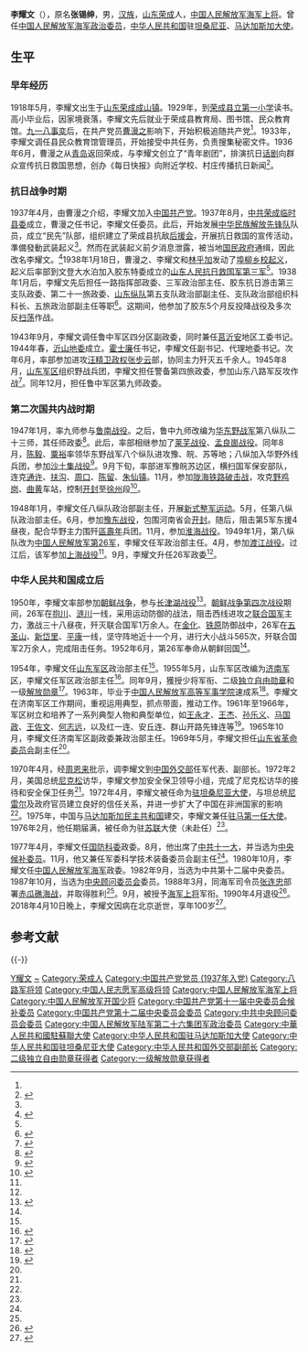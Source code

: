 {{Infobox Officeholder
|圖像    = Li Yaowen 1955.jpg
|圖像大小= 220px
|圖像說明= 李耀文1955年被授予少将军衔时的照片
|屆次1     = 
|職務1     = 第五任[[中国人民解放军海军|中国人民解放军海军]]政治委员
|就任日期1 = 1980年10月
|卸任日期1 = 1990年4月
|前任1     = [[叶飞|叶飞]]
|繼任1     = [[魏金山|魏金山]]
|姓名    = 李耀文
|原名    = 张锡绅
|字  = 
|號  = 
|籍貫    = 
|出生日期= {{birth date|1918|5|1|df=y}}
|出生地點= {{ROC-1912|山东省}}[[荣成县|荣成县]][[成山镇|成山镇]]
|逝世日期= {{death date and age|2018|4|10|1918|5|1}}
|逝世地點= {{PRC}}[[北京市|北京市]]
|安葬地點=
|居處    = 
|国籍    = {{PRC}}
|政黨    = {{CPC}}
|職業    = 军人
|父母    = 
|配偶    =
|子女    =
|親屬    = 
|宗教信仰    = [[社会主义|社会主义]]<br>[[共产主义|共产主义]]
|專業    = 
|母校    = [[中国人民解放军高等军事学院|中国人民解放军高等军事学院]]速成系
|網站    = 
|簽名    = 
|腳註    =
|别名     = 
|效忠     = {{CPC}}
|服务     = {{flagicon image|Flag of the Republic of China Army.svg}} [[国民革命军第十八集团军|国民革命军第十八集团军]]<br>{{PLA}}<br>[[中国人民志愿军|中国人民志愿军]]
|服役期间 = 1938年－1990年
|rank     = [[中国人民解放军少将|中国人民解放军少将]]（1955年）<br>[[中国人民解放军海军上将|中国人民解放军海军上将]]（1988年）
|队       = 
|战争     = [[抗日战争|抗日战争]]<br> [[第二次国共内战|第二次国共内战]]<br>[[朝鲜战争|朝鲜战争]]<br>[[赤瓜礁海战|赤瓜礁海战]]
|获奖     = [[中华人民共和国|中华人民共和国]]二级[[独立自由勋章|独立自由勋章]]（1955年）<br>[[中华人民共和国|中华人民共和国]]一级[[解放勋章|解放勋章]]（1955年）<br>[[中国人民解放军|中国人民解放军]]一级[[红星功勋荣誉章|红星功勋荣誉章]]（1998年）
|著作     = 
}}

'''李耀文'''（{{bd|1918年|5月1日|2018年|4月10日|catIdx=L李}}），原名'''张锡绅'''，男，[[汉族|汉族]]，[[山东|山东]][[荣成|荣成]]人，[[中国人民解放军海军上将|中国人民解放军海军上将]]。曾任[[中国人民解放军海军|中国人民解放军海军]][[政治委员|政治委员]]，[[中华人民共和国|中华人民共和国]]驻[[坦桑尼亚|坦桑尼亚]]、[[马达加斯加|马达加斯加]][[大使|大使]]。

== 生平 ==
=== 早年经历 ===
1918年5月，李耀文出生于[[山东|山东]][[荣成|荣成]][[成山镇|成山镇]]。1929年，到[[荣成县立第一小学|荣成县立第一小学]]读书。高小毕业后，因家境衰落，李耀文先后就业于荣成县教育局、图书馆、民众教育馆。[[九一八事变|九一八事变]]后，在共产党员[[曹漫之|曹漫之]]影响下，开始积极追随共产党<ref name="xhw"/>。1933年，李耀文调任县民众教育馆管理员，开始接受中共任务，负责搜集秘密文件。1936年6月，曹漫之从[[青岛|青岛]]返回荣成，与李耀文创立了“青年剧团”，排演抗日[[话剧|话剧]]向群众宣传抗日救国思想，创办《每日快报》向附近学校、村庄传播抗日新闻<ref name=sdxh>{{Cite web|title=威海名人>曹漫之|url=http://www.sd.xinhuanet.com/wq/2008-01/02/content_12102624.htm|publisher=新华网山东网群|date=2008-01-02|accessdate=2016-02-04|deadurl=yes|archiveurl=https://web.archive.org/web/20170113232210/http://www.sd.xinhuanet.com/wq/2008-01/02/content_12102624.htm|archivedate=2017-01-13}}</ref>。

=== 抗日战争时期 ===
1937年4月，由曹漫之介绍，李耀文加入[[中国共产党|中国共产党]]。1937年8月，[[中共荣成县委|中共荣成临时县委]]成立，曹漫之任书记，李耀文任委员。此后，开始发展[[中华民族解放先锋队|中华民族解放先锋队]]队员，成立“民先”队部，组织建立了荣成县抗敌[[后援会|后援会]]，开展抗日救国的宣传活动，準備發動武装起义<ref name="xhw"/>。然而在武装起义前夕消息泄露，被当地[[国民政府|国民政府]]通缉，因此改名李耀文。<ref>{{Cite web |url=http://xianjian.tw/2014/07/%E5%85%B1%E5%92%8C%E5%9B%BD%E6%9C%8931%E4%BD%8D%E6%94%B9%E5%90%8D%E6%8D%A2%E5%A7%93%E7%9A%84%E5%BC%80%E5%9B%BD%E5%B0%86%E5%86%9B%EF%BC%88%E7%BB%84%E5%9B%BE%EF%BC%89-2878014.html |title=共和国有31位改名换姓的开国将军（组图） |access-date=2018-07-13 |archive-date=2017-01-13 |archive-url=https://web.archive.org/web/20170113231845/http://xianjian.tw/2014/07/%E5%85%B1%E5%92%8C%E5%9B%BD%E6%9C%8931%E4%BD%8D%E6%94%B9%E5%90%8D%E6%8D%A2%E5%A7%93%E7%9A%84%E5%BC%80%E5%9B%BD%E5%B0%86%E5%86%9B%EF%BC%88%E7%BB%84%E5%9B%BE%EF%BC%89-2878014.html |dead-url=no }}</ref>1938年1月18日，曹漫之、李耀文和[[林乎加|林乎加]]发动了[[埠柳乡校起义|埠柳乡校起义]]，起义后率部到文登大水泊加入胶东特委成立的[[山东人民抗日救国军第三军|山东人民抗日救国军第三军]]<ref name="wh"/>。1938年1月后，李耀文先后担任一路指挥部政委、三军政治部主任、胶东抗日游击第三支队政委、第二十一旅政委、[[山东纵队|山东纵队]]第五支队政治部副主任、支队政治部组织科科长、五旅政治部副主任等职<ref>{{cite book|author1=《星火燎原》编辑部|title=中国人民解放军将帅名录 第二卷|date=2006|publisher=解放军出版社|location=北京|isbn=7-5065-5032-6|pages=495}}</ref>。这期间，他参加了胶东5个月反投降战役及多次反[[扫荡|扫荡]]作战。

1943年9月，李耀文调任鲁中军区四分区副政委，同时兼任[[莒县|莒]][[沂水|沂]][[安丘|安]]地区工委书记。1944年春，[[沂山地委|沂山地委]]成立。[[霍士廉|霍士廉]]任书记，李耀文任副书记、代理地委书记。次年6月，率部参加进攻[[汪精卫政权|汪精卫政权]][[张步云|张步云]]部，协同主力歼灭五千余人。1945年8月，[[山东军区|山东军区]]组织野战兵团，李耀文担任警备第四旅政委，参加山东八路军反攻作战<ref>{{cite book |author1=张明金|author2=刘立勤|title=中国人民解放军历史上的200个军区|year=2010|publisher=解放军文艺出版社|location=北京|pages=60|isbn=978-7-5033-2252-5}}</ref>。同年12月，担任鲁中军区第九师政委。

=== 第二次国共内战时期 ===
1947年1月，率九师参与[[鲁南战役|鲁南战役]]。之后，鲁中九师改编为[[华东野战军|华东野战军]]第八纵队二十三师，其任师政委<ref>{{cite book|author1=李治亭|title=中国人民解放军第二十六军征战纪实|date=2008|publisher=解放军文艺出版社|location=北京|isbn=7-5033-2119-9|pages=29}}</ref>。此后，率部相继参加了[[莱芜战役|莱芜战役]]、[[孟良崮战役|孟良崮战役]]。同年8月，[[陈毅|陈毅]]、[[粟裕|粟裕]]率领华东野战军八个纵队进攻豫、皖、苏等地；八纵加入华野外线兵团，参加[[沙土集战役|沙土集战役]]<ref>{{cite book |author=欧阳青 |title=大授衔：1955共和国将帅授衔档案|year=2011 |publisher=长城出版社 |location=北京 |pages=414-416|isbn=978-7-5483-0058-8}}</ref>。9月下旬，率部进军豫皖苏边区，横扫国军保安部队，连克[[通许|通许]]、[[扶沟|扶沟]]、[[周口|周口]]、[[陈留|陈留]]、[[朱仙镇|朱仙镇]]。11月，参加[[陇海铁路破击战|陇海铁路破击战]]，攻克[[野鸡岗|野鸡岗]]、[[曲黄|曲黄]]车站，控制[[开封|开封]]至[[徐州|徐州]]段<ref name="jun">{{cite book|author1=张明金|author2=赵功德|title=中国人民解放军历史上的70个军|location=北京|publisher=解放军文艺出版社|year=2006|pages=286-289|isbn=978-7-5033-1940-2}}</ref>。

1948年1月，李耀文任八纵队政治部副主任，开展[[新式整军运动|新式整军运动]]。5月，任第八纵队政治部主任。6月，参加[[豫东战役|豫东战役]]，包围河南省会[[开封|开封]]。随后，阻击第5军东援4昼夜，配合华野主力围歼[[區壽年|區壽年]]兵团。11月，参加[[淮海战役|淮海战役]]。1949年1月，第八纵队改为[[中国人民解放军第26军|中国人民解放军第26军]]，李耀文任军政治部主任。4月，参加[[渡江战役|渡江战役]]。过江后，该军参加[[上海战役|上海战役]]<ref name="jun"/>。9月，李耀文升任26军政委<ref name="xhw"/>。

=== 中华人民共和国成立后 ===
1950年，李耀文率部参加[[朝鲜战争|朝鲜战争]]，参与[[长津湖战役|长津湖战役]]<ref name="qljj">{{cite book|author1=朱其风|title=中国人民解放军齐鲁将军传|date=1987|publisher=山东人民出版社|location=济南|isbn=7-209-00065-8|pages=79-82}}</ref>。[[朝鲜战争第四次战役|朝鲜战争第四次战役]]期间，26军在[[抱川|抱川]]、[[涟川|涟川]]一线，采用运动防御的战法，阻击西线进攻之[[联合国军|联合国军]]主力，激战三十八昼夜，歼灭联合国军1万余人。在[[金化|金化]]、[[铁原|铁原]]防御战中，26军在[[五圣山|五圣山]]、[[新岱里|新岱里]]、[[平康|平康]]一线，坚守阵地近十一个月，进行大小战斗565次，歼联合国军2万余人，完成阻击任务。1952年6月，第26军奉命从朝鲜回国<ref name="jun"/>。

1954年，李耀文任[[山东军区|山东军区]]政治部主任<ref name="qljj"/>。1955年5月，山东军区改编为[[济南军区|济南军区]]，李耀文任军区政治部主任<ref>{{cite book|title=中华人民共和国军事史要|author=军事科学院军事历史研究所|pages=120|location=北京|publisher=军事科学出版社|year=2005|isbn=7-80137-800-8}}</ref>。同年9月，獲授少将军衔、二级[[独立自由勋章|独立自由勋章]]和一级[[解放勋章|解放勋章]]<ref name="gjjl">{{cite book|author1=中国人民解放军《中国人民解放军高级将领传》编审委员会|author2=中国中共党史人物研究会《中国人民解放军高级将领传》编撰委员会|title=中国人民解放军高级将领传 第23卷|date=2013|publisher=解放军出版社|location=北京|isbn=978-7-5065-6610-0|pages=91-144}}</ref>。1963年，毕业于[[中国人民解放军高等军事学院|中国人民解放军高等军事学院]]速成系<ref>{{cite book|author1=李国强等编著|title=中国当代名人录 第5集|date=1988|publisher=广角镜出版社有限公司|location=香港|isbn=962-226-208-2|pages=21}}</ref>。李耀文在济南军区工作期间，重视运用典型，抓点带面，推动工作。1961年至1966年，军区树立和培养了一系列典型人物和典型单位，如[[王永才|王永才]]、[[王杰_(解放军)|王杰]]、[[孙乐义|孙乐义]]、[[马国政|马国政]]、[[王佐文|王佐文]]、[[何志远|何志远]]，以及红一连、安丘连、群山开路先锋连等<ref name="xhw">{{cite web|title=李耀文|url=http://www.sd.xinhuanet.com/wq/2010-01/11/content_18739674.htm|website=新华网|accessdate=2016-02-04|date=2010-01-11}}{{dead link|date=2018年3月 |bot=InternetArchiveBot |fix-attempted=yes }}</ref>。1965年10月，李耀文任济南军区副政委兼政治部主任。1969年5月，李耀文担任[[山东省革命委员会|山东省革命委员会]]副主任<ref name="qljj"/>。

1970年4月，经[[周恩来|周恩来]]批示，调李耀文到[[中华人民共和国外交部|中国外交部]]任军代表、副部长。1972年2月，美国总统[[尼克松|尼克松]]访华，李耀文参加安全保卫领导小组，完成了尼克松访华的接待和安全保卫任务<ref name="qljj"/>。1972年4月，李耀文被任命为[[中国驻坦桑尼亚大使列表|驻坦桑尼亚大使]]，与坦总统[[尼雷尔|尼雷尔]]及政府官员建立良好的信任关系，并进一步扩大了中国在非洲国家的影响<ref name="xhw"/>。1975年，中国与[[马达加斯加民主共和国|马达加斯加民主共和国]]建交，李耀文兼任[[中国驻马达加斯加大使列表|驻马第一任大使]]。1976年2月，他任期届满，被任命为驻[[苏联|苏联]]大使（未赴任）<ref name="gjjl"/>。

1977年4月，李耀文任[[国防科委|国防科委]]政委。8月，他出席了[[中共十一大|中共十一大]]，并当选为[[中国共产党第十一届中央委员会候补委员列表|中央候补委员]]。11月，他又兼任军委科学技术装备委员会副主任<ref name="xhw"/>。1980年10月，李耀文任[[中国人民解放军海军|中国人民解放军海军]]政委。1982年9月，当选为中共第十二届中央委员。1987年10月，当选为[[中央顾问委员会|中央顾问委员会]]委员。1988年3月，同海军司令员[[张连忠|张连忠]]部署[[赤瓜礁海战|赤瓜礁海战]]，并取得胜利<ref name="gjjl"/>。9月，被授予[[中国人民解放军海军上将|海军上将]]军衔。1990年4月退役<ref name="wh">{{cite web | publisher = 威海新闻网 | title = 李耀文：身经百战的海军上将 | url = http://www.whnews.cn/news/2009-09/10/content_1519553.htm | author =  | date = 2009-09-10 | accessdate = 2016-02-04 | archive-url = https://web.archive.org/web/20160312052719/http://www.whnews.cn/news/2009-09/10/content_1519553.htm | archive-date = 2016-03-12 | dead-url = yes }}</ref>。2018年4月10日晚上，李耀文因病在北京逝世，享年100岁<ref>{{cite web|title=李耀文逝世，山东籍开国将帅仅3位健在|url=http://sd.ifeng.com/a/20180411/6495699_0.shtml|website=凤凰网|accessdate=2018-04-11|date=2018-04-11|archive-date=2018-04-12|archive-url=https://web.archive.org/web/20180412001352/http://sd.ifeng.com/a/20180411/6495699_0.shtml|dead-url=no}}</ref>。

== 参考文献 ==
{{Reflist|30em}}

{{-}}
{{start box}}
{{s-dip}}
{{succession box|[[仲曦东|仲曦东]]|[[刘春_(1918年)|刘春]]|[[中国驻坦桑尼亚大使列表|中华人民共和国驻坦桑尼亚大使]]|1972年4月－1976年1月}}
{{s-new}}
{{s-title|[[中國駐馬達加斯加大使列表|中华人民共和国驻馬爾加什大使]]|1973年1月－1974年6月}}
{{s-after|[[田志東|田志東]]}}
{{s-mil|pla}}
{{s-before|[[叶飞|叶飞]]}}
{{s-title|[[中国人民解放军海军|中国人民解放军海军]][[政治委员|政治委员]]|1980年10月－1990年4月}}  
{{s-after|[[魏金山|魏金山]]}}
{{end box}}

{{中国人民解放军上将/1988}}
{{中国人民解放军海军政治委员}}
{{中国人民解放军海军上将}}

{{Authority control}}
{{DEFAULTSORT:Li}}
[[Category:李姓|Y耀文]]
[[Category:张姓|~]]
[[Category:荣成人|Category:荣成人]]
[[Category:中国共产党党员_(1937年入党)|Category:中国共产党党员 (1937年入党)]]
[[Category:八路军将领|Category:八路军将领]]
[[Category:中国人民志愿军高级将领|Category:中国人民志愿军高级将领]]
[[Category:中国人民解放军海军上将|Category:中国人民解放军海军上将]]
[[Category:中国人民解放军开国少将|Category:中国人民解放军开国少将]]
[[Category:中国共产党第十一届中央委员会候补委员|Category:中国共产党第十一届中央委员会候补委员]]
[[Category:中国共产党第十二届中央委员会委员|Category:中国共产党第十二届中央委员会委员]]
[[Category:中共中央顾问委员会委员|Category:中共中央顾问委员会委员]]
[[Category:中国人民解放军陆军第二十六集团军政治委员|Category:中国人民解放军陆军第二十六集团军政治委员]]
[[Category:中華人民共和國駐蘇聯大使|Category:中華人民共和國駐蘇聯大使]]
[[Category:中华人民共和国驻马达加斯加大使|Category:中华人民共和国驻马达加斯加大使]]
[[Category:中华人民共和国驻坦桑尼亚大使|Category:中华人民共和国驻坦桑尼亚大使]]
[[Category:中华人民共和国外交部副部长|Category:中华人民共和国外交部副部长]]
[[Category:二级独立自由勋章获得者|Category:二级独立自由勋章获得者]]
[[Category:一级解放勋章获得者|Category:一级解放勋章获得者]]